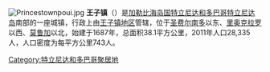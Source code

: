 {{Expand language|1=en|time=2020-09-23T11:27:05+00:00}}
[[File:Princestownpoui.jpg|thumb]]
'''王子镇'''（{{lang-en|Princes Town}}）是[[加勒比海|加勒比海]][[岛国|岛国]][[特立尼达和多巴哥|特立尼达和多巴哥]][[特立尼达岛|特立尼达岛]]南部的一座城镇，行政上由[[王子镇地区|王子镇地区]]管辖，位于[[圣费尔南多_(特立尼达和多巴哥)|圣费尔南多]]以东、[[里奥克拉罗_(特立尼达和多巴哥)|里奥克拉罗]]以西、[[莫鲁加|莫鲁加]]以北，始建于1687年，总面积38.1平方公里，2011年人口28,335人，人口密度为每平方公里743人。

{{TrinidadTobago-geo-stub}}
{{DEFAULTSORT:Princes Town}}
[[Category:特立尼达和多巴哥聚居地|Category:特立尼达和多巴哥聚居地]]